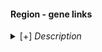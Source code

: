 #### Region - gene links

<details><summary>[+] <i>Description</i></summary>

*Analysis details:*

The enhancer-to-gene links indicate co-accessibility of the region with the gene’s expression across the 45 matched cell types/clusters.

* Search space: Regions within 50kbp of the gene's longest transcript (50kbp upstream the TSS and 50kpb downstream the end, plus the introns).

* We recommend focusing only on the *positive* links (see [Additional Data Fig. XX](https://www.nature.com/articles/XXXX/figures/XX) in the paper).

*Columns:*

- `Regulatory region`: Location of the linked regulatory region
- `MaxAcc`: Maximum accessibility of the region
- `Gene`: Gene name
- `TSS`: Location of the most upstream TSS (only used for defining the search space and plotting)
- `strand`: Strand in which the gene is located
- `LinkScore`: `rankScore <- accRank + corrRank + genie3rankBinQ` rescaled to 1000. Only links with `linkScore > 600` are shown in these tables
- `corr`: Pearson's correlation between the region and the gene
- `corrDir`: Whether the region-gene correlation is positive or negative or not significant (n.s.)
- `G3_weight`: GENIE3 (random forest) weight for the region to that gene (i.e. all nearby regions are used to "predict" the gene's expression)
- `G3_rankBinQ`: Rank of the GENIE3 weight after binarization
- `withinBeaf`: Whether the link is in a BEAF-32 domains (i.e. between two BEAF-32 peaks)

*Download tables:*
- [[Positive links - Predefined regulatory regions](downloads/other/region2geneLinks_pos_ctx.bb)]
- [[Positive links - Peaks](downloads/other/region2geneLinks_pos_peaks.bb)]
- [[Non-positive links - Predefined regulatory regions](downloads/other/region2geneLinks_nonPos_ctx.bb)]
- [[Non-positive links - Peaks](downloads/other/region2geneLinks_nonPos_peaks.bb)]

Network version: 1.0 (Aug. 2021); Table last updated on July 2020.

</details>
